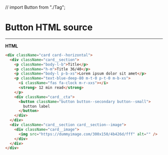 // import Button from "./Tag";

# Button HTML source

---

**HTML**

```html
<div className="card card--horizontal">
  <div className="card__section">
    <p className="body-l-b">Title</p>
    <p className="h-m">Title 36/40</p>
    <p className="body-l p-b-xs">Lorem ipsum dolor sit amet</p>
    <p className="text-blue-deep-80 m-t-0 p-t-0 m-b-xs">
      <i className="fas fa-clock m-r-xxs"></i>
      <strong> 12 min read</strong>
    </p>
    <div className="card__cta">
      <button className="button button--secondary button--small">
        button label
      </button>
    </div>
  </div>
  <div className="card__section card__section--image">
    <div className="card__image">
      <img src="https://dummyimage.com/300x150/4b426d/fff" alt="" />
    </div>
  </div>
</div>
```
